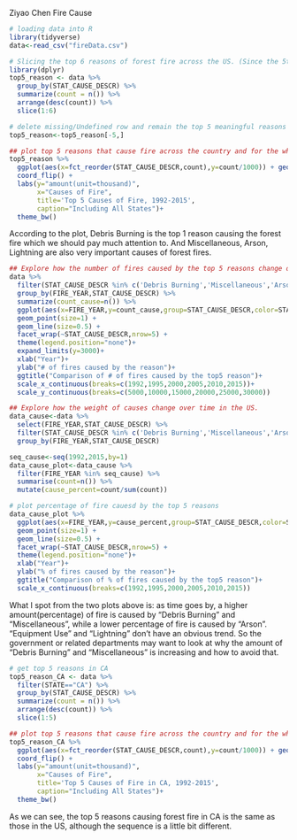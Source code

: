 Ziyao Chen Fire Cause
```r
# loading data into R
library(tidyverse)
data<-read_csv("fireData.csv")
```



```r
# Slicing the top 6 reasons of forest fire across the US. (Since the 5th reason is Missing/Undefined, we think it doesn't make sense, maybe it is just missiong records for these fires. Therefore, we slice the top 6 reasons and then subtract the 5th one)
library(dplyr)
top5_reason <- data %>%
  group_by(STAT_CAUSE_DESCR) %>%
  summarize(count = n()) %>%
  arrange(desc(count)) %>%
  slice(1:6)
```

```r
# delete missing/Undefined row and remain the top 5 meaningful reasons
top5_reason<-top5_reason[-5,]
```

```r
## plot top 5 reasons that cause fire across the country and for the whole time period
top5_reason %>%
  ggplot(aes(x=fct_reorder(STAT_CAUSE_DESCR,count),y=count/1000)) + geom_bar(stat='identity',fill="orange") + 
  coord_flip() +
  labs(y="amount(unit=thousand)",
       x="Causes of Fire",
       title='Top 5 Causes of Fire, 1992-2015',
       caption="Including All States")+
  theme_bw()
```

According to the plot, Debris Burning is the top 1 reason causing the forest fire which we should pay much attention to. And Miscellaneous, Arson, Lightning are also very important causes of forest fires.

```r
## Explore how the number of fires caused by the top 5 reasons change over time.
data %>%
  filter(STAT_CAUSE_DESCR %in% c('Debris Burning','Miscellaneous','Arson','Lightning','Equipment Use')) %>%
  group_by(FIRE_YEAR,STAT_CAUSE_DESCR) %>%
  summarize(count_cause=n()) %>%
  ggplot(aes(x=FIRE_YEAR,y=count_cause,group=STAT_CAUSE_DESCR,color=STAT_CAUSE_DESCR)) + 
  geom_point(size=1) + 
  geom_line(size=0.5) + 
  facet_wrap(~STAT_CAUSE_DESCR,nrow=5) + 
  theme(legend.position="none")+
  expand_limits(y=3000)+
  xlab("Year")+
  ylab("# of fires caused by the reason")+
  ggtitle("Comparison of # of fires caused by the top5 reason")+
  scale_x_continuous(breaks=c(1992,1995,2000,2005,2010,2015))+
  scale_y_continuous(breaks=c(5000,10000,15000,20000,25000,30000))
```



```r
## Explore how the weight of causes change over time in the US.
data_cause<-data %>%
  select(FIRE_YEAR,STAT_CAUSE_DESCR) %>% 
  filter(STAT_CAUSE_DESCR %in% c('Debris Burning','Miscellaneous','Arson','Lightning','Equipment Use')) %>%
  group_by(FIRE_YEAR,STAT_CAUSE_DESCR) 
```

```r
seq_cause<-seq(1992,2015,by=1)
data_cause_plot<-data_cause %>%
  filter(FIRE_YEAR %in% seq_cause) %>% 
  summarise(count=n()) %>%
  mutate(cause_percent=count/sum(count))
```

```r
# plot percentage of fire cauesd by the top 5 reasons
data_cause_plot %>%
  ggplot(aes(x=FIRE_YEAR,y=cause_percent,group=STAT_CAUSE_DESCR,color=STAT_CAUSE_DESCR)) + 
  geom_point(size=1) + 
  geom_line(size=0.5) + 
  facet_wrap(~STAT_CAUSE_DESCR,nrow=5) + 
  theme(legend.position="none")+
  xlab("Year")+
  ylab("% of fires caused by the reason")+
  ggtitle("Comparison of % of fires caused by the top5 reason")+
  scale_x_continuous(breaks=c(1992,1995,2000,2005,2010,2015))
```

What I spot from the two plots above is: as time goes by, a higher amount(percentage) of fire is caused by "Debris Burning" and "Miscellaneous", while a lower percentage of fire is caused by "Arson". "Equipment Use" and "Lightning" don't have an obvious trend. So the government or related departments may want to look at why the amount of "Debris Burning" and "Miscellaneous" is increasing and how to avoid that.

```r
# get top 5 reasons in CA
top5_reason_CA <- data %>%
  filter(STATE=="CA") %>% 
  group_by(STAT_CAUSE_DESCR) %>%
  summarize(count = n()) %>%
  arrange(desc(count)) %>%
  slice(1:5)
```

```r
## plot top 5 reasons that cause fire across the country and for the whole time period
top5_reason_CA %>%
  ggplot(aes(x=fct_reorder(STAT_CAUSE_DESCR,count),y=count/1000)) + geom_bar(stat='identity',fill="orange") + 
  coord_flip() +
  labs(y="amount(unit=thousand)",
       x="Causes of Fire",
       title='Top 5 Causes of Fire in CA, 1992-2015',
       caption="Including All States")+
  theme_bw()
```

As we can see, the top 5 reasons causing forest fire in CA is the same as those in the US, although the sequence is a little bit different.







